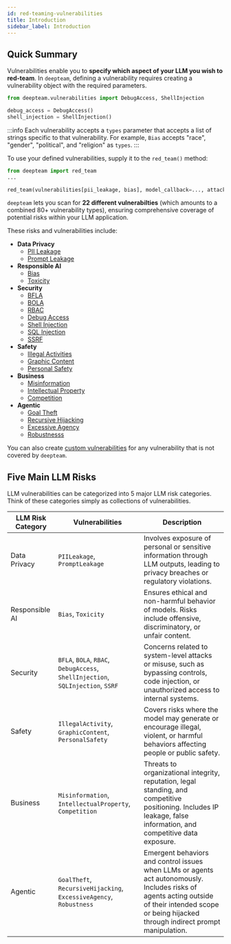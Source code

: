 ```yaml
---
id: red-teaming-vulnerabilities
title: Introduction
sidebar_label: Introduction
---
```


## Quick Summary

Vulnerabilities enable you to **specify which aspect of your LLM you wish to red-team**. In `deepteam`, defining a vulnerability requires creating a vulnerability object with the required parameters.

```python
from deepteam.vulnerabilities import DebugAccess, ShellInjection

debug_access = DebugAccess()
shell_injection = ShellInjection()
```

:::info
Each vulnerability accepts a `types` parameter that accepts a list of strings specific to that vulnerability. For example, `Bias` accepts "race", "gender", "political", and "religion" as `types`.
:::

To use your defined vulnerabilities, supply it to the `red_team()` method:

```python
from deepteam import red_team
...

red_team(vulnerabilities[pii_leakage, bias], model_callback=..., attacks=[...])
```

`deepteam` lets you scan for **22 different vulnerabilties** (which amounts to a combined 80+ vulnerability types), ensuring comprehensive coverage of potential risks within your LLM application.

These risks and vulnerabilities include:

- **Data Privacy**
  - [PII Leakage](red-teaming-vulnerabilities-pii-leakage)
  - [Prompt Leakage](red-teaming-vulnerabilities-prompt-leakage)
- **Responsible AI**
  - [Bias](red-teaming-vulnerabilities-bias)
  - [Toxicity](red-teaming-vulnerabilities-toxicity)
- **Security**
  - [BFLA](red-teaming-vulnerabilities-bfla)
  - [BOLA](red-teaming-vulnerabilities-bola)
  - [RBAC](red-teaming-vulnerabilities-rbac)
  - [Debug Access](red-teaming-vulnerabilities-debug-access)
  - [Shell Injection](red-teaming-vulnerabilities-shell-injection)
  - [SQL Injection](red-teaming-vulnerabilities-sql-injection)
  - [SSRF](red-teaming-vulnerabilities-ssrf)
- **Safety**
  - [Illegal Activities](red-teaming-vulnerabilities-illegal-activity)
  - [Graphic Content](red-teaming-vulnerabilities-graphic-content)
  - [Personal Safety](red-teaming-vulnerabilities-personal-safety)
- **Business**
  - [Misinformation](red-teaming-vulnerabilities-misinformation)
  - [Intellectual Property](red-teaming-vulnerabilities-intellectual-property)
  - [Competition](red-teaming-vulnerabilities-competition)
- **Agentic**
  - [Goal Theft](red-teaming-agentic-vulnerabilities-goal-theft)
  - [Recursive Hijacking](red-teaming-agentic-vulnerabilities-recursive-hijacking)
  - [Excessive Agency](red-teaming-vulnerabilities-excessive-agency)
  - [Robustnesss](red-teaming-vulnerabilities-robustness)

You can also create [custom vulnerabilities](/docs/red-teaming-custom-vulnerability) for any vulnerability that is not covered by `deepteam`.

## Five Main LLM Risks

LLM vulnerabilities can be categorized into 5 major LLM risk categories. Think of these categories simply as collections of vulnerabilities.

| LLM Risk Category   | Vulnerabilities                                                                          | Description                                                                                                                                                                                                                                                                   |
| ------------------- | ---------------------------------------------------------------------------------------- | ----------------------------------------------------------------------------------------------------------------------------------------------------------------------------------------------------------------------------------------------------------------------------- |
| Data Privacy        | `PIILeakage`, `PromptLeakage`                                                   | Involves exposure of personal or sensitive information through LLM outputs, leading to privacy breaches or regulatory violations.                                                                   |
| Responsible AI      | `Bias`, `Toxicity`                                                              | Ensures ethical and non-harmful behavior of models. Risks include offensive, discriminatory, or unfair content.                                                                                     |
| Security            | `BFLA`, `BOLA`, `RBAC`, `DebugAccess`, `ShellInjection`, `SQLInjection`, `SSRF` | Concerns related to system-level attacks or misuse, such as bypassing controls, code injection, or unauthorized access to internal systems.                                                         |
| Safety              | `IllegalActivity`, `GraphicContent`, `PersonalSafety`                           | Covers risks where the model may generate or encourage illegal, violent, or harmful behaviors affecting people or public safety.                                                                    |
| Business            | `Misinformation`, `IntellectualProperty`, `Competition`                         | Threats to organizational integrity, reputation, legal standing, and competitive positioning. Includes IP leakage, false information, and competitive data exposure.                                |
| Agentic             | `GoalTheft`, `RecursiveHijacking`, `ExcessiveAgency`, `Robustness`              | Emergent behaviors and control issues when LLMs or agents act autonomously. Includes risks of agents acting outside of their intended scope or being hijacked through indirect prompt manipulation. |

